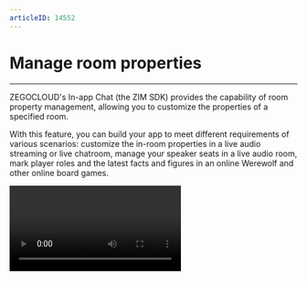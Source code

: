 ```yaml
---
articleID: 14552
---
```



# Manage room properties

- - -

ZEGOCLOUD's In-app Chat (the ZIM SDK) provides the capability of room property management, allowing you to customize the properties of a specified room.

With this feature, you can build your app to meet different requirements of various scenarios: customize the in-room properties in a live audio streaming or live chatroom, manage your speaker seats in a live audio room, mark player roles and the latest facts and figures in an online Werewolf and other online board games.

<Video src="https://www.youtube.com/embed/ga-wHRhsbvE"/>

## Set room properties

To set room properties, set them when you call the [createRoom](https://pub.dev/documentation/zego_zim/latest/zego_zim/ZIM/createRoom.html) method to create a room.

```dart
Future<ZIMRoomCreatedResult> createRoom(ZIMRoomInfo roomInfo,[ZIMRoomAdvancedConfig? config]);
```

<Warning title="Warning">

- Up to 20 room properties can be set in a room. The room property is stored in the format of `Key-Value`. The maximum length of `Key` is 16 bytes, the maximum length of `Value` is 1024 bytes, and the total length of all properties must not exceed 5120 bytes. For more customizable room properties, contact ZEGOCLOUD Technical Support. 
- The customized room properties you set will be cleared after the room is destroyed.
</Warning>

#### Parameter description

| Parameter | Type | Required | Description |
| ---- | ----| -------| -----|
| roomInfo | [ZIMRoomInfo](https://pub.dev/documentation/zego_zim/latest/zego_zim/ZIMRoomInfo-class.html)| Yes | Basic room properties, such as roomID, roomName. |
| advancedinfo | [ZIMRoomAdvancedConfig](https://pub.dev/documentation/zego_zim/latest/zego_zim/ZIMRoomAdvancedConfig-class.html)| Yes | Advanced room propertiies.|

To know the operation results after creating a room, you can check the return value of the class [ZIMRoomCreatedResult](https://pub.dev/documentation/zego_zim/latest/zego_zim/ZIMRoomCreatedResult-class.html). 

#### Sample code

```dart
ZIMRoomMemberQueryConfig roomMemberQueryConfig = ZIMRoomMemberQueryConfig();
roomMemberQueryConfig.count = 100;

ZIMRoomInfo roomInfo = ZIMRoomInfo();
roomInfo.roomID = 'roomID';
roomInfo.roomName = 'roomName';
ZIMRoomAdvancedConfig advancedConfig = ZIMRoomAdvancedConfig();
advancedConfig.roomAttributes = {'key': 'value'};

ZIM
    .getInstance()
    .createRoom(roomInfo,advancedConfig)
    .then((value) {
        //This will be triggered when operation successful. 
    })
    .catchError((onError) {
        //This will be triggered when operation failed.
    });
```


### Modify room properties

The room properties you set are stored as `key-value`.

- When Key does not exist: Setting room property means adding room property.
- When the Key already exists: Setting the room property means updating the value of the existing room property.

#### Parameter description

| Parameter | Type | Required | Description |
| ---- | ----| -------| -----|
| roomAttributes | Map{'<String, String>'}| Yes | The target room property. |
| roomID | String|  Yes | The ID of the room that you want to set the room properties. |
| config | [ZIMRoomAttributesSetConfig](https://pub.dev/documentation/zego_zim/latest/zego_zim/ZIMRoomAttributesSetConfig-class.html)| No | <p>Configurations of room properties: </p><ul><li>isForce: whether to make a mandatory change.</li><li>isUpdateOwner: whether change the owner of the room property. </li><li>isDeleteAfterOwnerLeft: whether the room properties are automatically deleted after the owner leaves the room.<b>This feature can only be set by the owner of the room property.</b></li></ul><Warning title="Warning">If the `config` is not set, the room properties are not set by default. The room property owner and other configurations are not updated.</Warning> |


To know the operation results after setting a room property, you can check the return value of the class [ZIMRoomAttributesOperatedCallResult](https://pub.dev/documentation/zego_zim/latest/zego_zim/ZIMRoomAttributesOperatedCallResult-class.html). 


#### Sample code

```dart
Map<String, String> roomAttributes = {'key': 'value'};
ZIMRoomAttributesSetConfig roomAttributesSetConfig = ZIMRoomAttributesSetConfig();
ZIM
    .getInstance()
    .setRoomAttributes(roomAttributes, 'roomID', roomAttributesSetConfig)
    .then((value) {
      //This will be triggered when operation successful. 
    })
    .catchError((onError) {
      //This will be triggered when operation failed.
    });
```

## Delete room properties

Generally, you can only delete the room properties that you own. You can also delete the room properties created by others by setting the `isForce` value in `config`.

#### Parameter description

| Parameter | Type | Required | Description |
| ---- | ----| -------| -----|
| keys  | List{'<String>'} | Yes | The key of the room property that you want to delete.|
| roomID |  String |  Yes | The ID of the room that you want to delete the room properties. |
| config | [ZIMRoomAttributesDeleteConfig](https://pub.dev/documentation/zego_zim/latest/zego_zim/ZIMRoomAttributesDeleteConfig-class.html)| No  | Delete room properties. `isForce` indicates whether to make a mandatory change. <Warning title="Warning">If the `config` is not set, the room properties won't be deleted by default. </Warning> |


To know the operation results after deleting a room property, you can check the return value of the class [ZIMRoomAttributesOperatedCallResult](https://pub.dev/documentation/zego_zim/latest/zego_zim/ZIMRoomAttributesOperatedCallResult-class.html). 


#### Sample code

```dart
List<String> keys = ['key1', 'key2'];
ZIMRoomAttributesDeleteConfig roomAttributesDeleteConfig = ZIMRoomAttributesDeleteConfig();

ZIM
    .getInstance()
    .deleteRoomAttributes(keys, 'roomID', roomAttributesDeleteConfig)
    .then((value) {
        //This will be triggered when operation successful. 
    })
    .catchError((onError) {
        //This will be triggered when operation failed.
    });
```

## Get room properties

#### Parameter description

| Parameter | Type | Required | Description |
| ---- | ----| -------| -----|
| roomID | String | Yes | The ID of the room that you want to query the room properties. |

To know the operation results after getting room properties, you can check the return value of the class [ZIMRoomAttributesQueriedResult](https://pub.dev/documentation/zego_zim/latest/zego_zim/ZIMRoomAttributesQueriedResult-class.html). 

#### Sample code

```dart
ZIM
    .getInstance()
    .queryRoomAllAttributes('roomID')
    .then((value) {
      //This will be triggered when operation successful. 
    })
    .catchError((onError) {
      //This will be triggered when operation failed.
    });
```

## Combined room properties operation


Combined operation means you can combine multiple operations in the same room into one operation. It is usually used when you want to perform continuous operations without being inserted by other users' operations.

#### Parameter description for the [beginRoomAttributesBatchOperation](https://pub.dev/documentation/zego_zim/latest/zego_zim/ZIM/beginRoomAttributesBatchOperation.html) method

| Parameter | Type | Required | Description |
| ---- | ----| -------| -----|
| roomID | String	| Yes | The ID of the room that you want to set the room properties. |
| config  | [ZIMRoomAttributesBatchOperationConfig](https://pub.dev/documentation/zego_zim/latest/zego_zim/ZIMRoomAttributesBatchOperationConfig-class.html) | No | <p>Configurations of room properties: </p><ul><li>isForce: whether to make a mandatory change. </li><li>isUpdateOwner: whether change the owner of the room property.</li><li>isDeleteAfterOwnerLeft: whether the room properties are automatically deleted after the owner leaves the room.<b>This feature can only be set by the owner of the room property.</b></li></ul> |


#### Parameter description for the [endRoomAttributesBatchOperation](https://pub.dev/documentation/zego_zim/latest/zego_zim/ZIM/endRoomAttributesBatchOperation.html) method

| Parameter | Type | Required | Description |
| ---- | ----| -------| -----|
| roomID | String| Yes | The ID of the room that you want to set the room properties. |

To know the operation results after making a combined room properties operation, you can check the return value of the class [ZIMRoomAttributesBatchOperatedResult](https://pub.dev/documentation/zego_zim/latest/zego_zim/ZIMRoomAttributesBatchOperatedResult-class.html). 

#### Sample code


```dart
ZIM
    .getInstance()
    .beginRoomAttributesBatchOperation('roomID', batchOperationConfig)
    .then((value) {
        //This will be triggered when operation successful. 
    })
    .catchError((onError) {
        //This will be triggered when operation failed. 
    });

ZIM
    .getInstance()
    .endRoomAttributesBatchOperation('roomID')
    .then((value) {
        //This will be triggered when operation successful. 
    })
    .catchError((onError) {
        //This will be triggered when operation failed.
    });
```
